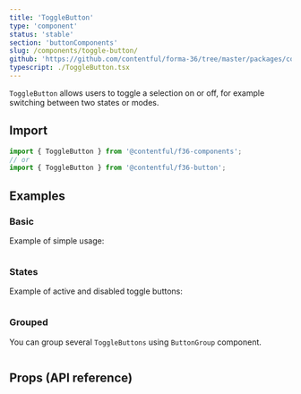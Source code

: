 ```yaml
---
title: 'ToggleButton'
type: 'component'
status: 'stable'
section: 'buttonComponents'
slug: /components/toggle-button/
github: 'https://github.com/contentful/forma-36/tree/master/packages/components/button/src/ToggleButton'
typescript: ./ToggleButton.tsx
---
```


`ToggleButton` allows users to toggle a selection on or off, for example switching between two states or modes.

## Import

```js static=true
import { ToggleButton } from '@contentful/f36-components';
// or
import { ToggleButton } from '@contentful/f36-button';
```

## Examples

### Basic

Example of simple usage:

```jsx file=../../examples/ToggleButtonBasicExample.tsx

```

### States

Example of active and disabled toggle buttons:

```jsx file=../../examples/ToggleButtonStatesExample.tsx

```

### Grouped

You can group several `ToggleButtons` using `ButtonGroup` component.

```jsx file=../../examples/ToggleButtonGroupedExample.tsx

```

## Props (API reference)

<Props
  of="ToggleButton"
  storybookPath="/story/components-button-togglebutton--basic"
/>
